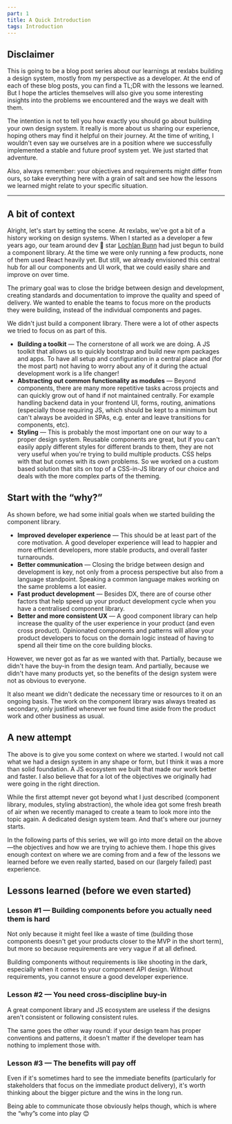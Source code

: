 ```yaml
---
part: 1
title: A Quick Introduction
tags: Introduction
---
```


## Disclaimer

This is going to be a blog post series about our learnings at rexlabs building a design system, mostly from my perspective as a developer. At the end of each of these blog posts, you can find a TL;DR with the lessons we learned. But I hope the articles themselves will also give you some interesting insights into the problems we encountered and the ways we dealt with them.

The intention is not to tell you how exactly you should go about building your own design system. It really is more about us sharing our experience, hoping others may find it helpful on their journey. At the time of writing, I wouldn't even say we ourselves are in a position where we successfully implemented a stable and future proof system yet. We just started that adventure.

Also, always remember: your objectives and requirements might differ from ours, so take everything here with a grain of salt and see how the lessons we learned might relate to your specific situation.

---

## A bit of context

Alright, let's start by setting the scene. At rexlabs, we've got a bit of a history working on design systems. When I started as a developer a few years ago, our team around dev 🥑 star [Lochlan Bunn](https://twitter.com/loklaan) had just begun to build a component library. At the time we were only running a few products, none of them used React heavily yet. But still, we already envisioned this central hub for all our components and UI work, that we could easily share and improve on over time.

The primary goal was to close the bridge between design and development, creating standards and documentation to improve the quality and speed of delivery. We wanted to enable the teams to focus more on the products they were building, instead of the individual components and pages.

We didn't just build a component library. There were a lot of other aspects we tried to focus on as part of this.

- **Building a toolkit** — The cornerstone of all work we are doing. A JS toolkit that allows us to quickly bootstrap and build new npm packages and apps. To have all setup and configuration in a central place and (for the most part) not having to worry about any of it during the actual development work is a life changer!
- **Abstracting out common functionality as modules** — Beyond components, there are many more repetitive tasks across projects and can quickly grow out of hand if not maintained centrally. For example handling backend data in your frontend UI, forms, routing, animations (especially those requiring JS, which should be kept to a minimum but can't always be avoided in SPAs, e.g. enter and leave transitions for components, etc).
- **Styling** — This is probably the most important one on our way to a proper design system. Reusable components are great, but if you can't easily apply different styles for different brands to them, they are not very useful when you're trying to build multiple products. CSS helps with that but comes with its own problems. So we worked on a custom based solution that sits on top of a CSS-in-JS library of our choice and deals with the more complex parts of the theming.

## Start with the “why?”

As shown before, we had some initial goals when we started building the component library.

- **Improved developer experience** — This should be at least part of the core motivation. A good developer experience will lead to happier and more efficient developers, more stable products, and overall faster turnarounds.
- **Better communication** — Closing the bridge between design and development is key, not only from a process perspective but also from a language standpoint. Speaking a common language makes working on the same problems a lot easier.
- **Fast product development** — Besides DX, there are of course other factors that help speed up your product development cycle when you have a centralised component library.
- **Better and more consistent UX** — A good component library can help increase the quality of the user experience in your product (and even cross product). Opinionated components and patterns will allow your product developers to focus on the domain logic instead of having to spend all their time on the core building blocks.

However, we never got as far as we wanted with that. Partially, because we didn't have the buy-in from the design team. And partially, because we didn't have many products yet, so the benefits of the design system were not as obvious to everyone.

It also meant we didn't dedicate the necessary time or resources to it on an ongoing basis. The work on the component library was always treated as secondary, only justified whenever we found time aside from the product work and other business as usual.

## A new attempt

The above is to give you some context on where we started. I would not call what we had a design system in any shape or form, but I think it was a more than solid foundation. A JS ecosystem we built that made our work better and faster. I also believe that for a lot of the objectives we originally had were going in the right direction.

While the first attempt never got beyond what I just described (component library, modules, styling abstraction), the whole idea got some fresh breath of air when we recently managed to create a team to look more into the topic again. A dedicated design system team. And that's where our journey starts.

In the following parts of this series, we will go into more detail on the above—the objectives and how we are trying to achieve them. I hope this gives enough context on where we are coming from and a few of the lessons we learned before we even really started, based on our (largely failed) past experience.

## Lessons learned (before we even started)

### Lesson #1 — Building components before you actually need them is hard

Not only because it might feel like a waste of time (building those components doesn't get your products closer to the MVP in the short term), but more so because requirements are very vague if at all defined.

Building components without requirements is like shooting in the dark, especially when it comes to your component API design. Without requirements, you cannot ensure a good developer experience.

### Lesson #2 — You need cross-discipline buy-in

A great component library and JS ecosystem are useless if the designs aren't consistent or following consistent rules.

The same goes the other way round: if your design team has proper conventions and patterns, it doesn't matter if the developer team has nothing to implement those with.

### Lesson #3 — The benefits will pay off

Even if it's sometimes hard to see the immediate benefits (particularly for stakeholders that focus on the immediate product delivery), it's worth thinking about the bigger picture and the wins in the long run.

Being able to communicate those obviously helps though, which is where the “why”s come into play 😊
